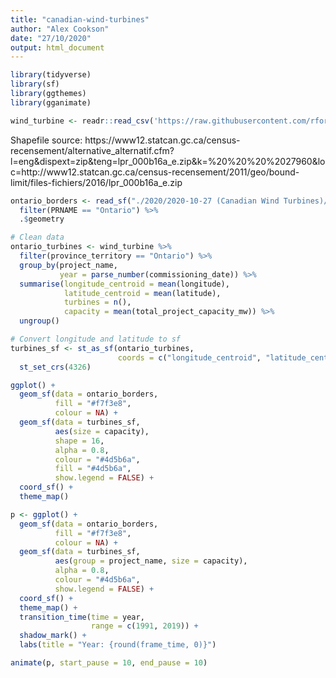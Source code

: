 ```yaml
---
title: "canadian-wind-turbines"
author: "Alex Cookson"
date: "27/10/2020"
output: html_document
---
```


```r
library(tidyverse)
library(sf)
library(ggthemes)
library(gganimate)

wind_turbine <- readr::read_csv('https://raw.githubusercontent.com/rfordatascience/tidytuesday/master/data/2020/2020-10-27/wind-turbine.csv')
```

Shapefile source: https://www12.statcan.gc.ca/census-recensement/alternative_alternatif.cfm?l=eng&dispext=zip&teng=lpr_000b16a_e.zip&k=%20%20%20%2027960&loc=http://www12.statcan.gc.ca/census-recensement/2011/geo/bound-limit/files-fichiers/2016/lpr_000b16a_e.zip

```r
ontario_borders <- read_sf("./2020/2020-10-27 (Canadian Wind Turbines)/lpr_000b16a_e/lpr_000b16a_e.shp") %>%
  filter(PRNAME == "Ontario") %>%
  .$geometry
```


```r
# Clean data
ontario_turbines <- wind_turbine %>%
  filter(province_territory == "Ontario") %>%
  group_by(project_name,
           year = parse_number(commissioning_date)) %>%
  summarise(longitude_centroid = mean(longitude),
            latitude_centroid = mean(latitude),
            turbines = n(),
            capacity = mean(total_project_capacity_mw)) %>%
  ungroup()

# Convert longitude and latitude to sf
turbines_sf <- st_as_sf(ontario_turbines,
                        coords = c("longitude_centroid", "latitude_centroid")) %>%
  st_set_crs(4326)
```

```r
ggplot() +
  geom_sf(data = ontario_borders,
          fill = "#f7f3e8",
          colour = NA) +
  geom_sf(data = turbines_sf,
          aes(size = capacity),
          shape = 16,
          alpha = 0.8,
          colour = "#4d5b6a",
          fill = "#4d5b6a",
          show.legend = FALSE) +
  coord_sf() +
  theme_map()
```

```r
p <- ggplot() +
  geom_sf(data = ontario_borders,
          fill = "#f7f3e8",
          colour = NA) +
  geom_sf(data = turbines_sf,
          aes(group = project_name, size = capacity),
          alpha = 0.8,
          colour = "#4d5b6a",
          show.legend = FALSE) +
  coord_sf() +
  theme_map() +
  transition_time(time = year,
                  range = c(1991, 2019)) +
  shadow_mark() +
  labs(title = "Year: {round(frame_time, 0)}")

animate(p, start_pause = 10, end_pause = 10)
```



